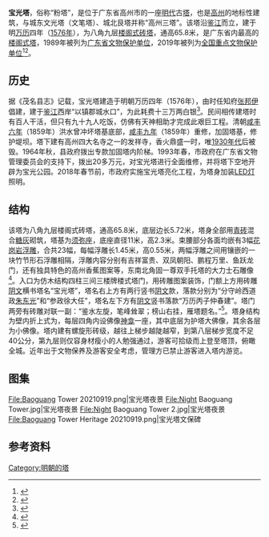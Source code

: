 {{文物保护单位
| 级别 = 
| 名称 = 高州宝光塔
| 图片 = Baoguang Towel.jpg
| 说明 = 
| 所在 = [[广东省|广东省]]
| 分类 = 古建筑
| 时代 = 明
| 编号 = 8-0403-3-206
| 登录 = 2019年10月16日
| 保护历史 = 
}}
'''宝光塔'''，俗称“粉塔”，是位于广东省高州市的一座[[明代|明代]]古[[塔|塔]]，也是[[高州市|高州]]的地标性建筑，与城东文光塔（文笔塔）、城北艮塔并称“高州三塔”。该塔沿[[鉴江|鉴江]]而立，建于明[[万历|万历]]四年（[[1576年|1576年]]），为八角九层[[楼阁式塔|楼阁式砖塔]]，通高65.8米，是广东省内最高的[[楼阁式塔|楼阁式塔]]，1989年被列为[[广东省文物保护单位|广东省文物保护单位]]，2019年被列为[[全国重点文物保护单位|全国重点文物保护单位]]<ref>{{Cite web|title=国务院关于核定并公布第八批全国重点文物保护单位的通知（国发〔2019〕22号）_政府信息公开专栏|url=http://www.gov.cn/zhengce/content/2019-10/16/content_5440577.htm|accessdate=2020-09-07|work=www.gov.cn|archive-date=2019-10-16|archive-url=https://web.archive.org/web/20191016134146/http://www.gov.cn/zhengce/content/2019-10/16/content_5440577.htm|dead-url=no}}</ref><ref>{{Cite web|title=四百年宝光塔迎新生_腾讯新闻|url=https://new.qq.com/rain/a/20210813A0633W00|access-date=2021-09-07|work=new.qq.com|archive-date=2021-09-07|archive-url=https://web.archive.org/web/20210907170205/https://new.qq.com/rain/a/20210813A0633W00}}</ref>。

== 历史 ==
据《茂名县志》记载，宝光塔建造于明朝万历四年（1576年），由时任知府[[张邦伊|张邦伊]]倡建，建于[[鉴江|鉴江]]西岸“以镇郡城水口”，为此耗费十三万两白银<ref>{{Cite web|title=茂名高州宝光塔被评为国家重点文物保护单位--广东频道--人民网|url=http://gd.people.com.cn/n2/2019/1205/c123932-33606718.html|accessdate=2020-09-07|work=gd.people.com.cn}}</ref>。民间相传建塔时有百人干活，但只有九十九人吃饭，仿佛有天神相助才完成此艰巨工程。清朝[[咸豐六年|咸丰六年]]（1859年）洪水曾冲坏塔基底部，[[咸豐九年|咸丰九年]]（1859年）重修，加固塔基，修护堤坝。塔下建有高州四大名寺之一的发祥寺，香火鼎盛一时，唯[[1930年代|1930年代]]后被毁。1964年秋，县政府拨出专款加固塔内阶梯。1993年春，市政府在广东省文物管理委员会的支持下，拨出20多万元，对宝光塔进行全面维修，并将塔下空地开辟为宝光公园。2018年春节前，市政府实施宝光塔亮化工程，为塔身加装[[LED燈|LED灯]]照明。

== 结构 ==
该塔为八角九层楼阁式砖塔，通高65.8米，底层边长5.72米，塔身全部用[[青磚|青砖]]混合[[糖灰|糖灰]]砌筑，塔基为[[须弥座|须弥座]]，底座直径11米，高2.3米。束腰部分各面均嵌有3幅[[花岗岩|花岗岩]][[浮雕|浮雕]]，合共23幅，每幅浮雕长1.45米，高0.55米，两幅浮雕之间用镶嵌的一块竹节形石浮雕相隔，浮雕内容分别有吉祥富贵、双凤朝阳、鹏程万里、鱼跃龙门，还有独具特色的高州香蕉图案等，东南北角固一尊双手托塔的大力士石雕像<ref>{{Cite web|title=茂名日报 第2019-12-05期 B3版:景美如画宝光塔|url=http://paper.mm111.net/shtml/mmrb/20191205/874657.shtml|accessdate=2020-09-07|work=paper.mm111.net|archive-date=2021-02-08|archive-url=https://web.archive.org/web/20210208054248/http://paper.mm111.net/shtml/mmrb/20191205/874657.shtml}}</ref>。入口为仿木结构四柱三间三楼牌楼式塔门，用砖雕图案装饰，门额上方用砖雕[[陰文|阴文]]横书塔名“宝光塔”，塔名右上方有两行竖书[[陰文|阴文]]款，落款分别为“分守岭西道政[[朱東光|朱东光]]”和“参政徐大任”，塔名左下方有[[阴文|阴文]]竖书落款“万历丙子仲春建”。塔门两旁有砖雕对联一副：“鉴水左旋，笔峰耸翠；榜山右挂，雁塔题名。”<ref>{{Cite web|title=高州古建筑|url=http://wenlian.gaozhou.gov.cn/htm/0620111202160851.shtml|accessdate=2020-10-16|work=wenlian.gaozhou.gov.cn|archive-date=2020-10-18|archive-url=https://web.archive.org/web/20201018154332/http://wenlian.gaozhou.gov.cn/htm/0620111202160851.shtml|dead-url=no}}</ref>。塔身结构为壁内折上式为，每层四角内设佛像[[神龛|神龛]]一座，其中底层为护塔大佛像，其余各层为小佛像。塔内建有螺旋形砖级，越往上梯步越陡越窄，到第八层梯步宽度不足40公分，第九层则仅容身材瘦小的人勉强通过，游客可拾级而上登至塔顶，俯瞰全城。近年出于文物保养及游客安全考虑，管理方已禁止游客进入塔内游览。

== 图集 ==
<gallery>
File:Baoguang Tower 20210919.png|宝光塔夜景
File:Night Baoguang Tower.jpg|宝光塔夜景
File:Night Baoguang Tower 2.jpg|宝光塔夜景
File:Baoguang Tower Heritage 20210919.png|宝光塔文保碑
</gallery>

== 参考资料 ==
<references />
{{茂名专题}}
{{广东全国重点文物保护单位}}
[[Category:明朝的塔|Category:明朝的塔]]